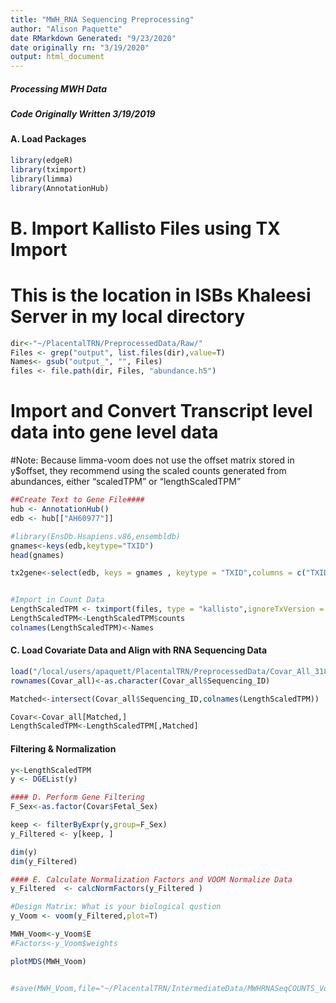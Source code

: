 ```yaml
---
title: "MWH_RNA Sequencing Preprocessing"
author: "Alison Paquette"
date RMarkdown Generated: "9/23/2020"
date originally rn: "3/19/2020"
output: html_document
---
```


####################################################################################################
##### Processing MWH Data
##### Code Originally Written 3/19/2019

#### A. Load Packages
```r
library(edgeR)
library(tximport)
library(limma)
library(AnnotationHub)
```

# B. Import Kallisto Files using TX Import

# This is the location in ISBs Khaleesi Server in my local directory
```r
dir<-"~/PlacentalTRN/PreprocessedData/Raw/"
Files <- grep("output", list.files(dir),value=T)
Names<- gsub("output_", "", Files)
files <- file.path(dir, Files, "abundance.h5")
```

# Import and Convert Transcript level data into gene level data
#Note: Because limma-voom does not use the offset matrix stored in  y$offset, they recommend using the scaled counts generated from abundances, either "scaledTPM" or "lengthScaledTPM"
```r

##Create Text to Gene File####
hub <- AnnotationHub()
edb <- hub[["AH60977"]]

#library(EnsDb.Hsapiens.v86,ensembldb)
gnames<-keys(edb,keytype="TXID")
head(gnames)

tx2gene<-select(edb, keys = gnames , keytype = "TXID",columns = c("TXID","GENEID"))


#Import in Count Data
LengthScaledTPM <- tximport(files, type = "kallisto",ignoreTxVersion = T, tx2gene = tx2gene,countsFromAbundance = "lengthScaledTPM")
LengthScaledTPM<-LengthScaledTPM$counts
colnames(LengthScaledTPM)<-Names
```


#### C. Load Covariate Data and Align with RNA Sequencing Data

```r
load("/local/users/apaquett/PlacentalTRN/PreprocessedData/Covar_All_3182019.RData") ##This is a harmonized covariate data file I built in Spring 209
rownames(Covar_all)<-as.character(Covar_all$Sequencing_ID)

Matched<-intersect(Covar_all$Sequencing_ID,colnames(LengthScaledTPM))

Covar<-Covar_all[Matched,]
LengthScaledTPM<-LengthScaledTPM[,Matched]
```



#### Filtering & Normalization
```r
y<-LengthScaledTPM
y <- DGEList(y)

#### D. Perform Gene Filtering
F_Sex<-as.factor(Covar$Fetal_Sex)

keep <- filterByExpr(y,group=F_Sex)
y_Filtered <- y[keep, ]

dim(y)
dim(y_Filtered)

#### E. Calculate Normalization Factors and VOOM Normalize Data
y_Filtered  <- calcNormFactors(y_Filtered )

#Design Matrix: What is your biological qustion
y_Voom <- voom(y_Filtered,plot=T)

MWH_Voom<-y_Voom$E
#Factors<-y_Voom$weights

plotMDS(MWH_Voom)


#save(MWH_Voom,file="~/PlacentalTRN/IntermediateData/MWHRNASeqCOUNTS_VoomAdjusted.RData")
```


